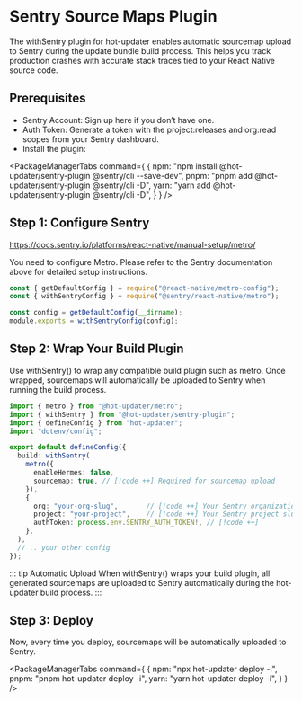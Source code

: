 
# Sentry Source Maps Plugin

The withSentry plugin for hot-updater enables automatic sourcemap upload to Sentry during the update bundle build process. This helps you track production crashes with accurate stack traces tied to your React Native source code.

## Prerequisites

- Sentry Account: Sign up here if you don’t have one.
- Auth Token: Generate a token with the project:releases and org:read scopes from your Sentry dashboard.
- Install the plugin:

<PackageManagerTabs command={
  {
    npm: "npm install @hot-updater/sentry-plugin @sentry/cli --save-dev",
    pnpm: "pnpm add @hot-updater/sentry-plugin @sentry/cli -D",
    yarn: "yarn add @hot-updater/sentry-plugin @sentry/cli -D",
  }
} />

## Step 1: Configure Sentry

https://docs.sentry.io/platforms/react-native/manual-setup/metro/

You need to configure Metro. Please refer to the Sentry documentation above for detailed setup instructions.

```js title="metro.config.js"
const { getDefaultConfig } = require("@react-native/metro-config");
const { withSentryConfig } = require("@sentry/react-native/metro");

const config = getDefaultConfig(__dirname);
module.exports = withSentryConfig(config);
```



## Step 2: Wrap Your Build Plugin

Use withSentry() to wrap any compatible build plugin such as metro. Once wrapped, sourcemaps will automatically be uploaded to Sentry when running the build process.

```ts title="hot-updater.config.ts"
import { metro } from "@hot-updater/metro";
import { withSentry } from "@hot-updater/sentry-plugin";
import { defineConfig } from "hot-updater";
import "dotenv/config";

export default defineConfig({
  build: withSentry(
    metro({
      enableHermes: false,
      sourcemap: true, // [!code ++] Required for sourcemap upload
    }),
    {
      org: "your-org-slug",       // [!code ++] Your Sentry organization slug
      project: "your-project",    // [!code ++] Your Sentry project slug
      authToken: process.env.SENTRY_AUTH_TOKEN!, // [!code ++]
    },
  ),
  // .. your other config
});
```

::: tip Automatic Upload
When withSentry() wraps your build plugin, all generated sourcemaps are uploaded to Sentry automatically during the hot-updater build process.
:::

## Step 3: Deploy

Now, every time you deploy, sourcemaps will be automatically uploaded to Sentry.

<PackageManagerTabs command={
  {
    npm: "npx hot-updater deploy -i",
    pnpm: "pnpm hot-updater deploy -i",
    yarn: "yarn hot-updater deploy -i",
  }
} />
